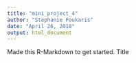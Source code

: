 ```yaml
---
title: "mini_project_4"
author: "Stephanie Foukaris"
date: "April 26, 2018"
output: html_document
---
```


Made this R-Markdown to get started.
Title